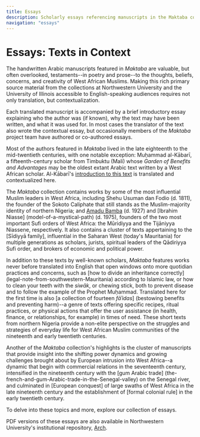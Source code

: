 ```yaml
---
title: Essays
description: Scholarly essays referencing manuscripts in the Maktaba collection
navigation: "essays"
---
```


# Essays: Texts in Context


The handwritten Arabic manuscripts featured in *Maktaba* are valuable, but often overlooked, testaments--in poetry and prose--to the thoughts, beliefs, concerns, and creativity of West African Muslims. Making this rich primary source material from the collections at Northwestern University and the University of Illinois accessible to English-speaking audiences requires not only translation, but contextualization.

Each translated manuscript is accompanied by a brief introductory essay explaining who the author was (if known), why the text may have been written, and what it was used for. In most cases the translator of the text also wrote the contextual essay, but occasionally members of the *Maktaba* project team have authored or co-authored essays.

Most of the authors featured in *Maktaba* lived in the late eighteenth to the mid-twentieth centuries, with one notable exception: Muḥammad al-Kābarī, a fifteenth-century scholar from Timbuktu (Mali) whose *Garden of Benefits and Advantages* may be the oldest extant Arabic text written by a West African scholar. Al-Kābarī's [introduction to this text](foundational-islamic-theology) is translated and contextualized here.

The *Maktaba* collection contains works by some of the most influential Muslim leaders in West Africa, including Shehu Usuman dan Fodio (d. 1811), the founder of the Sokoto Caliphate that still stands as the Muslim-majority identity of northern Nigeria; and [Amadu Bamba](pious-poetry-of-the-muridiyya) (d. 1927) and [Ibrahim Niasse] (model-of-a-mystical-path) (d. 1975), founders of the two most important Sufi orders of West Africa: the Mūridiyya and the Tijāniyya Niassene, respectively. It also contains a cluster of texts appertaining to the [Sīdiyyā family], influential in the Saharan West (today's Mauritania) for multiple generations as scholars, jurists, spiritual leaders of the Qādiriyya Sufi order, and brokers of economic and political power.

In addition to these texts by well-known scholars, *Maktaba* features works never before translated into English that open windows onto more quotidian practices and concerns, such as [how to divide an inheritance correctly] (legal-note-from-southwestern-Mauritania) according to Islamic law, or how to clean your teeth with the *siwāk*, or chewing stick, both to prevent disease and to follow the example of the Prophet Muḥammad. Translated here for the first time is also [a collection of fourteen *fāʾidas*] (bestowing benefits and preventing harm)--a genre of texts offering specific recipes, ritual practices, or physical actions that offer the user assistance (in health, finance, or relationships, for example) in times of need. These short texts from northern Nigeria provide a non-elite perspective on the struggles and strategies of everyday life for West African Muslim communities of the nineteenth and early twentieth centuries.

Another of the *Maktaba* collection's highlights is the cluster of manuscripts that provide insight into the shifting power dynamics and growing challenges brought about by European intrusion into West Africa--a dynamic that begin with commercial relations in the seventeenth century, intensified in the nineteenth century with the  [gum Arabic trade] (the-french-and-gum-Arabic-trade-in-the-Senegal-valley) on the Senegal river, and culminated in [European conquest] of large swaths of West Africa in the late nineteenth century and the establishment of [formal colonial rule] in the early twentieth century.

To delve into these topics and more, explore our collection of essays. 

PDF versions of these essays are also available in Northwestern University's institutional repository, [Arch](https://arch.library.northwestern.edu/catalog?f%5Bmember_of_collections_ssim%5D%5B%5D=The+Maktaba+Collection+of+West+African+Arabic+Manuscripts+in+Translation&locale=en&q=maktaba&search_field=all_fields).
